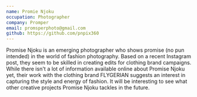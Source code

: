 ```yaml
---
name: Promie Njoku
occupation: Photographer
company: Promper
email: promsperphoto@gmail.com
github: https://github.com/pnpix360
---
```


Promise Njoku is an emerging photographer who shows promise (no pun intended) in the world of fashion photography.
Based on a recent Instagram post, they seem to be skilled in creating edits for clothing brand campaigns. While there isn't a lot of information available online about Promise Njoku yet, their work with the clothing brand FLYGERIAN suggests an interest in capturing the style and energy of fashion.
It will be interesting to see what other creative projects Promise Njoku tackles in the future.
